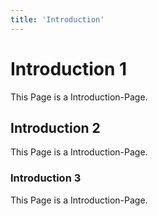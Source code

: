 ```yaml
---
title: 'Introduction'
---
```


# Introduction 1 

This Page is a Introduction-Page.

## Introduction 2 

This Page is a Introduction-Page.

### Introduction 3

This Page is a Introduction-Page.